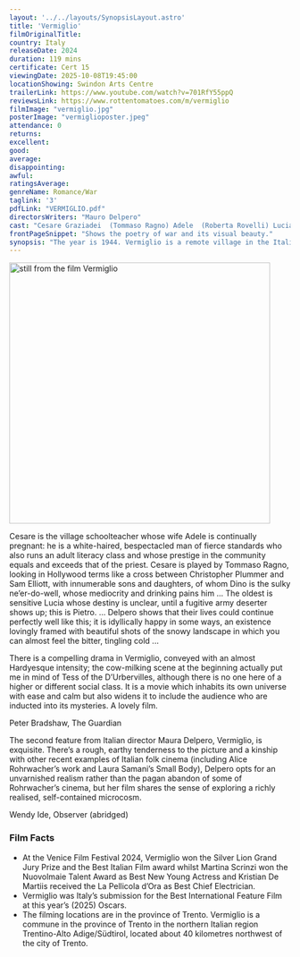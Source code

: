 ```yaml
---
layout: '../../layouts/SynopsisLayout.astro'
title: 'Vermiglio'
filmOriginalTitle:
country: Italy
releaseDate: 2024
duration: 119 mins
certificate: Cert 15
viewingDate: 2025-10-08T19:45:00
locationShowing: Swindon Arts Centre
trailerLink: https://www.youtube.com/watch?v=701RfY55ppQ
reviewsLink: https://www.rottentomatoes.com/m/vermiglio
filmImage: "vermiglio.jpg"
posterImage: "vermiglioposter.jpeg" 
attendance: 0
returns: 
excellent: 
good: 
average: 
disappointing: 
awful: 
ratingsAverage: 
genreName: Romance/War
taglink: '3'
pdfLink: "VERMIGLIO.pdf"
directorsWriters: "Mauro Delpero"
cast: "Cesare Graziadei  (Tommaso Ragno) Adele  (Roberta Rovelli) Lucia Graziadei  (Martina Scrinzi) Pietro Riso  (Guiseppe De Domenico)"
frontPageSnippet: "Shows the poetry of war and its visual beauty."
synopsis: "The year is 1944. Vermiglio is a remote village in the Italian Alps where the WWII is distant but omnipresent.  The arrival of Pietro, a soldier escaping the war, disrupts the dynamics of the family of the local teacher.  His love for the teacher’s eldest daughter will change the course of everyone’s life." 
---
```


<Image src={filmImage} alt="still from the film Vermiglio" width="467" />

Cesare is the village schoolteacher whose wife Adele is continually pregnant: he is a white-haired, bespectacled man of fierce standards who also runs an adult literacy class and whose prestige in the community equals and exceeds that of the priest. Cesare is played by Tommaso Ragno, looking in Hollywood terms like a cross between Christopher Plummer and Sam Elliott, with innumerable sons and daughters, of whom Dino is the sulky ne’er-do-well, whose mediocrity and drinking pains him ... The oldest is sensitive Lucia whose destiny is unclear, until a fugitive army deserter shows up; this is Pietro. ... Delpero shows that their lives could continue perfectly well like this; it is idyllically happy in some ways, an existence lovingly framed with beautiful shots of the snowy landscape in which you can almost feel the bitter, tingling cold ... 

There is a compelling drama in Vermiglio, conveyed with an almost Hardyesque intensity; the cow-milking scene at the beginning actually put me in mind of Tess of the D’Urbervilles, although there is no one here of a higher or different social class. It is a movie which inhabits its own universe with ease and calm but also widens it to include the audience who are inducted into its mysteries. A lovely film.

<div class="review__author review__author--review1">
Peter Bradshaw, The Guardian
</div>

The second feature from Italian director Maura Delpero, Vermiglio, is exquisite.  There’s a rough, earthy tenderness to the picture and a kinship with other recent examples of Italian folk cinema (including Alice Rohrwacher’s work and Laura Samani’s Small Body), Delpero opts for an unvarnished realism rather than the pagan abandon of some of Rohrwacher’s cinema, but her film shares the sense of exploring a richly realised, self-contained microcosm.

<div class="review__author">
Wendy Ide, Observer (abridged)
</div>

### Film Facts

- At the Venice Film Festival 2024, Vermiglio won the Silver Lion Grand Jury Prize and the Best Italian Film award whilst Martina Scrinzi won the Nuovolmaie Talent Award as Best New Young Actress and Kristian De Martiis received the La Pellicola d’Ora as Best Chief Electrician. 
- Vermiglio was Italy’s submission for the Best International Feature Film at this year’s (2025) Oscars. 
- The filming locations are in the province of Trento.  Vermiglio is a commune in the province of Trento in the northern Italian region Trentino-Alto Adige/Südtirol, located about 40 kilometres northwest of the city of Trento.
